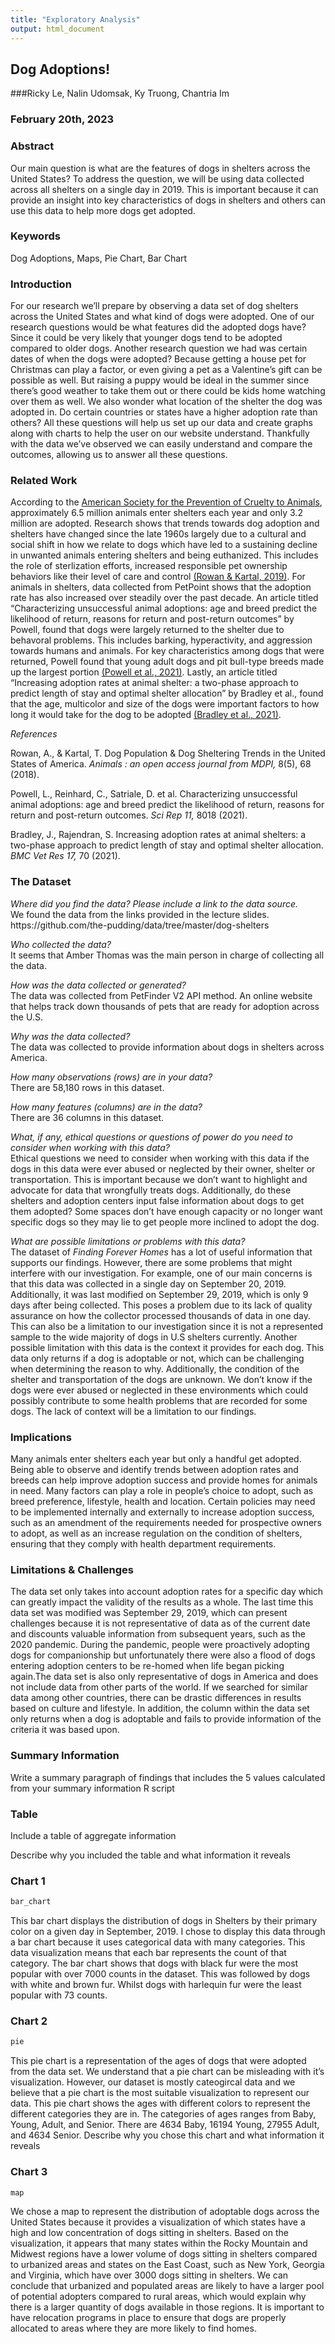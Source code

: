 ```yaml
---
title: "Exploratory Analysis"
output: html_document
---
```


## Dog Adoptions!

###Ricky Le, Nalin Udomsak, Ky Truong, Chantria Im

### February 20th, 2023

### Abstract
Our main question is what are the features of dogs in shelters across the United States? To address the question, we will be using data collected across all shelters on a single day in 2019. This is important because it can provide an insight into key characteristics of dogs in shelters and others can use this data to help more dogs get adopted. 

### Keywords
Dog Adoptions, Maps, Pie Chart, Bar Chart

### Introduction  
For our research we'll prepare by observing a data set of dog shelters across the United States and what kind of dogs were adopted. One of our research questions would be what features did the adopted dogs have? Since it could be very likely that younger dogs tend to be adopted compared to older dogs. Another research question we had was certain dates of when the dogs were adopted? Because getting a house pet for Christmas can play a factor, or even giving a pet as a Valentine's gift can be possible as well. But raising a puppy would be ideal in the summer since there's good weather to take them out or there could be kids home watching over them as well. We also wonder what location of the shelter the dog was adopted in. Do certain countries or states have a higher adoption rate than others? All these questions will help us set up our data and create graphs along with charts to help the user on our website understand. Thankfully with the data we've observed we can easily understand and compare the outcomes, allowing us to answer all these questions. 

### Related Work  

According to the [American Society for the Prevention of Cruelty to Animals](https://www.aspca.org/helping-people-pets/shelter-intake-and-surrender/pet-statistics), approximately 6.5 million animals enter shelters each year and only 3.2 million are adopted.  Research shows that trends towards dog adoption and shelters have changed since the late 1960s largely due to a cultural and social shift in how we relate to dogs which have led to a sustaining decline in unwanted animals entering shelters and being euthanized. This includes the role of sterlization efforts, increased responsible pet ownership behaviors like their level of care and control [(Rowan & Kartal, 2019)](https://www.ncbi.nlm.nih.gov/pmc/articles/PMC5981279/). For animals in shelters, data collected from PetPoint shows that the adoption rate has also increased over steadily over the past decade. An article titled “Characterizing unsuccessful animal adoptions: age and breed predict the likelihood of return, reasons for return and post-return outcomes” by Powell, found that dogs were largely returned to the shelter due to behavoral problems. This includes barking, hyperactivity, and aggression towards humans and animals. For key characteristics among dogs that were returned, Powell found that young adult dogs and pit bull-type breeds made up the largest portion [(Powell et al., 2021)](https://www.nature.com/articles/s41598-021-87649-2). Lastly, an article titled “Increasing adoption rates at animal shelter: a two-phase approach to predict length of stay and optimal shelter allocation” by Bradley et al., found that the age, multicolor and size of the dogs were important factors to how long it would take for the dog to be adopted [(Bradley et al., 2021)](https://bmcvetres.biomedcentral.com/articles/10.1186/s12917-020-02728-2).

*References*

Rowan, A., & Kartal, T. Dog Population & Dog Sheltering Trends in the United States of America. *Animals : an open access journal from MDPI,* 8(5), 68 (2018). 

Powell, L., Reinhard, C., Satriale, D. et al. Characterizing unsuccessful animal adoptions: age and breed predict the likelihood of return, reasons for return and post-return outcomes. *Sci Rep 11,* 8018 (2021).

Bradley, J., Rajendran, S. Increasing adoption rates at animal shelters: a two-phase approach to predict length of stay and optimal shelter allocation. *BMC Vet Res 17,* 70 (2021). 

### The Dataset
*Where did you find the data? Please include a link to the data source.*\
We found the data from the links provided in the lecture slides.
https://github.com/the-pudding/data/tree/master/dog-shelters 

*Who collected the data?*\
It seems that Amber Thomas was the main person in charge of collecting all the data. 

*How was the data collected or generated?*\
The data was collected from PetFinder V2 API method.
An online website that helps track down thousands of pets that are ready for adoption across the U.S.

*Why was the data collected?*\
The data was collected to provide information about dogs in shelters across America. 

*How many observations (rows) are in your data?*\
There are 58,180 rows in this dataset. 

*How many features (columns) are in the data?*\
There are 36 columns in this dataset. 

*What, if any, ethical questions or questions of power do you need to consider when working with this data?*\
Ethical questions we need to consider when working with this data if the dogs in this data were ever abused or neglected by their owner, shelter or transportation. This is important because we don’t want to highlight and advocate for data that wrongfully treats dogs. Additionally, do these shelters and adoption centers input false information about dogs to get them adopted? Some spaces don’t have enough capacity or no longer want specific dogs so they may lie to get people more inclined to adopt the dog. 

*What are possible limitations or problems with this data?*\
The dataset of *Finding Forever Homes* has a lot of useful information that supports our findings. However, there are some problems that might interfere with our investigation. For example, one of our main concerns is that this data was collected in a single day on September 20, 2019. Additionally, it was last modified on September 29, 2019, which is only 9 days after being collected. This poses a problem due to its lack of quality assurance on how the collector processed thousands of data in one day. This can also be a limitation to our investigation since it is not a represented sample to the wide majority of dogs in U.S shelters currently. Another possible limitation with this data is the context it provides for each dog. This data only returns if a dog is adoptable or not, which can be challenging when determining the reason to why. Additionally, the condition of the shelter and transportation of the dogs are unknown. We don’t know if the dogs were ever abused or neglected in these environments which could possibly contribute to some health problems that are recorded for some dogs. The lack of context will be a limitation to our findings. 

### Implications
Many animals enter shelters each year but only a handful get adopted. Being able to observe and identify trends between adoption rates and breeds can help improve adoption success and provide homes for animals in need. Many factors can play a role in people’s choice to adopt, such as breed preference, lifestyle, health and location. Certain policies may need to be implemented internally and externally to increase adoption success, such as an amendment of the requirements needed for prospective owners to adopt, as well as an increase regulation on the condition of shelters, ensuring that they comply with health department requirements. 

### Limitations & Challenges
The data set only takes into account adoption rates for a specific day which can greatly impact the validity of the results as a whole. The last time this data set was modified was September 29, 2019, which can present challenges because it is not representative of data as of the current date and discounts valuable information from subsequent years, such as the 2020 pandemic. During the pandemic, people were proactively adopting dogs for companionship but unfortunately there were also a flood of dogs entering adoption centers to be re-homed when life began picking again.The data set is also only representative of dogs in America and does not include data from other parts of the world. If we searched for similar data among other countries, there can be drastic differences in results based on culture and lifestyle. In addition, the column within the data set only returns when a dog is adoptable and fails to provide information of the criteria it was based upon. 

### Summary Information

Write a summary paragraph of findings that includes the 5 values calculated from your summary information R script

### Table

Include a table of aggregate information

Describe why you included the table and what information it reveals

### Chart 1
```r
bar_chart
```
This bar chart displays the distribution of dogs in Shelters by their primary color on a given day in September, 2019. I chose to display this data through a bar chart because it uses categorical data with many categories. This data visualization means that each bar represents the count of that category. The bar chart shows that dogs with black fur were the most popular with over 7000 counts in the dataset. This was followed by dogs with white and brown fur. Whilst dogs with harlequin fur were the least popular with 73 counts. 

### Chart 2

```r
pie
```
This pie chart is a representation of the ages of dogs that were adopted from the data set. We understand that a pie chart can be misleading with it's visualization. However, our dataset is mostly cateogircal data and we believe that a pie chart is the most suitable visualization to represent our data. This pie chart shows the ages with different colors to represent the different categories they are in. The categories of ages ranges from Baby, Young, Adult, and Senior. There are 4634 Baby, 16194 Young, 27955 Adult, and 4634 Senior. 
Describe why you chose this chart and what information it reveals

### Chart 3
```r
map
```
We chose a map to represent the distribution of adoptable dogs across the United States because it provides a visualization of which states have a high and low concentration of dogs sitting in shelters. Based on the visualization, it appears that many states within the Rocky Mountain and Midwest regions have a lower volume of dogs sitting in shelters compared to urbanized areas and states on the East Coast, such as New York, Georgia and Virginia, which have over 3000 dogs sitting in shelters. We can conclude that urbanized and populated areas are likely to have a larger pool of potential adopters compared to rural areas, which would explain why there is a larger quantity of dogs available in those regions. It is important to have relocation programs in place to ensure that dogs are properly allocated to areas where they are more likely to find homes.

